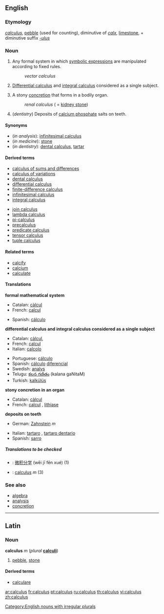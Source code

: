 ==English==
===Etymology===
{{L.}} ''[[calculus#Latin|calculus]]'', [[pebble]] (used for counting), diminutive of ''[[calx#Latin|calx]]'', [[limestone]], + diminutive suffix ''[[-ulus]]''

===Noun===
{{wikipedia}}

{{en-noun|calcul|i}}
#{{countable}} {{mathematics}} Any formal system in which [[symbolic expression]]s are manipulated according to fixed rules.
#:''vector calculus''
#{{uncountable}} {{analysis}} [[differential calculus|Differential calculus]] and [[integral calculus]] considered as a single subject.
#{{countable}} {{medicine}} A stony [[concretion]] that forms in a bodily organ.
#:''renal calculus'' ( = [[kidney stone]])
#{{uncountable}} (''dentistry'') Deposits of [[calcium phosphate]] salts on teeth.

====Synonyms====
*(''in analysis''): [[infinitesimal calculus]]
*(''in medicine''): [[stone]]
*(''in dentistry''): [[dental calculus]], [[tartar]]

====Derived terms====
<!--see Wikipedia for definitions-->
{{top2}}
*[[calculus of sums and differences]]
*[[calculus of variations]]
*[[dental calculus]]
*[[differential calculus]]
*[[finite-difference calculus]]
*[[infinitesimal calculus]]
*[[integral calculus]]
{{mid2}}
*[[join calculus]]
*[[lambda calculus]]
*[[pi-calculus]]
*[[precalculus]]
*[[predicate calculus]]
*[[tensor calculus]]
*[[tuple calculus]]
{{bottom}}

====Related terms====
*[[calcify]]
*[[calcium]]
*[[calculate]]

====Translations====
'''formal mathematical system'''
{{top}}
*Catalan: [[càlcul]] {{m}}
*French: [[calcul]] {{m}}
{{mid}}
*Spanish: [[cálculo]] {{m}}
{{bottom}}

'''differential calculus and integral calculus considered as a single subject'''
{{top}}
*Catalan: [[càlcul]], {{m}}
*French: [[calcul]] {{m}}
*Italian: [[calcolo]] {{m}}
{{mid}}
*Portuguese: [[cálculo#Portuguese|cálculo]] {{m}}
*Spanish: [[cálculo#Spanish|cálculo]] [[diferencial]] {{m}}
*Swedish: [[analys]] {{c}}
*Telugu: [[కలన గణితం]] (kalana gaNitaM)
*Turkish: [[kalkülüs]]
{{bottom}}

'''stony concretion in an organ'''
{{top}}
*Catalan: [[càlcul]] {{m}}
*French: [[calcul]] {{m}}, [[lithiase]] {{f}}
{{mid}}
{{bottom}}

'''deposits on teeth'''
{{top}}
*German: [[Zahnstein]] ''m''
{{mid}}
*Italian: [[tartaro]] {{m}}, [[tartaro dentario]] {{m}}
*Spanish: [[sarro]] {{m}}
{{bottom}}

=====Translations to be checked=====
<!--Remove this section once all of the translations below have been moved into the tables above.-->
{{checktrans}}
*{{ttbc|Chinese}}: [[微积分学]] (wēi jī fēn xué) (1)
*{{ttbc|Latin}}: [[calculus#Latin|calculus]] ''m'' (3)

===See also===
*[[algebra]]
*[[analysis]]
*[[concretion]]

----

==Latin==
===Noun===
'''calculus''' ''m'' (''plural'' '''[[calculi]]''')

#[[pebble]], [[stone]]

====Derived terms====
*[[calculare#Latin|calculare]]

[[Category:English nouns with irregular plurals]]

[[ar:calculus]]
[[fr:calculus]]
[[pt:calculus]]
[[ru:calculus]]
[[th:calculus]]
[[vi:calculus]]
[[zh:calculus]]